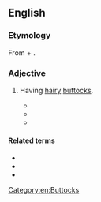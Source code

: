 ==English==

===Etymology===
From {{etyl|grc|en}} {{m|grc|δασύς||hairy, dense}} + {{m|grc|πυγή||buttocks}}.

===Adjective===
{{en-adj}}

# {{lb|en|rare}} Having [[hairy]] [[butt]]ocks.
#* {{quote-journal|journal=Transactions of the Zoological Society of London|page=276|title=On the External Characters of  the Gorilla|author=Professor Owen|date=11 January 1859|passage=In the '''Dasypygal''' division the Orangs (genus ''Pithecus'', Geoffr.) manifest, agreeably with their geographical position, the nearest aflinities with the ''Scleropyga'', in the length of the upper limbs and the proportionally small size of the hallux: the Chimpanzees (genus ''Troglodytes'', Geoffr.) show the higher position in the proportions of the upper limbs to the trunk, the large size of the hallux, and other characters set forth in the present and former memoirs on the Anthropoid or '''Dasypygal''' Apes.|url=https://books.google.com/books?id=PB0zAQAAMAAJ&dq=%22dasypygal%22&pg=PA276#v=onepage&q=%22dasypygal%22&f=false}}
#* {{quote-book|title=The lizard club|author=Steve Abbott|page=111|year=1993|passage=Oh you think so, huh, you '''dasypygal''' dickhead!}}
#* {{quote-book|title=Electronic Structure and Bonding in Molecules, Intermetallic Phases, and Other Extended Systems|author=Gregory A. Landrum|year=1997|passage=The situation is even more of a '''dasypygal''' mess when the atoms being considered possess d orbitals (for example, it is not immediately obvious what effect a four-fold rotation about the x axis has on a d<sub>z<sup>2</sup></sub> orbital).}}

====Related terms====
* {{l|en|dasyphyllous}}
* {{l|en|dasymetric}}
* {{l|en|dasymeter}}

[[Category:en:Buttocks]]